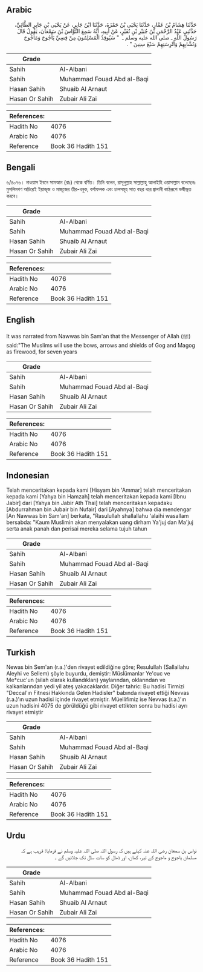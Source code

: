 ## Arabic


<div dir="rtl" lang="ar" style={{fontSize:'larger',backgroundColor:'#f8f9fa',padding:20}}>
حَدَّثَنَا هِشَامُ بْنُ عَمَّارٍ، حَدَّثَنَا يَحْيَى بْنُ حَمْزَةَ، حَدَّثَنَا ابْنُ جَابِرٍ، عَنْ يَحْيَى بْنِ جَابِرٍ الطَّائِيِّ، حَدَّثَنِي عَبْدُ الرَّحْمَنِ بْنُ جُبَيْرِ بْنِ نُفَيْرٍ، عَنْ أَبِيهِ، أَنَّهُ سَمِعَ النَّوَّاسَ بْنَ سَمْعَانَ، يَقُولُ قَالَ رَسُولُ اللَّهِ ـ صلى الله عليه وسلم ـ ‏ "‏ سَيُوقِدُ الْمُسْلِمُونَ مِنْ قِسِيِّ يَأْجُوجَ وَمَأْجُوجَ وَنُشَّابِهِمْ وَأَتْرِسَتِهِمْ سَبْعَ سِنِينَ ‏"‏ ‏.‏
</div>
<div style={{backgroundColor:'#f8f9fa',padding:20, marginBottom: 10}}><table> <thead> <tr> <th>Grade</th> <th></th> </tr> </thead> <tbody> <tr><td>Sahih</td><td>Al-Albani</td></tr><tr><td>Sahih</td><td>Muhammad Fouad Abd al-Baqi</td></tr><tr><td>Hasan Sahih</td><td>Shuaib Al Arnaut</td></tr><tr><td>Hasan Or Sahih</td><td>Zubair Ali Zai</td></tr></tbody></table><table> <thead> <tr> <th>References:</th> <th></th> </tr> </thead> <tbody><tr><td>Hadith No</td><td>4076</td></tr><tr><td>Arabic No</td><td>4076</td></tr><tr><td>Reference</td><td>Book 36 Hadith 151</td></tr></tbody></table></div>

## Bengali


<div dir="ltr" lang="bn" style={{fontSize:'larger',backgroundColor:'#f8f9fa',padding:20}}>
৬/৪০৭৬। নাওয়াস ইবনে সামআন (রাঃ) থেকে বর্ণিত। তিনি বলেন, রাসূলুল্লাহ সাল্লাল্লাহু আলাইহি ওয়াসাল্লাম বলেছেনঃ মুসলিমগণ অচিরেই ইয়াজূজ ও মাজূজের তীর-ধনুক, বর্শাফলক এবং ঢালসমূহ সাত বছর ধরে জ্বালানী কাঠরূপে ভষ্মীভূত করবে।
</div>
<div style={{backgroundColor:'#f8f9fa',padding:20, marginBottom: 10}}><table> <thead> <tr> <th>Grade</th> <th></th> </tr> </thead> <tbody> <tr><td>Sahih</td><td>Al-Albani</td></tr><tr><td>Sahih</td><td>Muhammad Fouad Abd al-Baqi</td></tr><tr><td>Hasan Sahih</td><td>Shuaib Al Arnaut</td></tr><tr><td>Hasan Or Sahih</td><td>Zubair Ali Zai</td></tr></tbody></table><table> <thead> <tr> <th>References:</th> <th></th> </tr> </thead> <tbody><tr><td>Hadith No</td><td>4076</td></tr><tr><td>Arabic No</td><td>4076</td></tr><tr><td>Reference</td><td>Book 36 Hadith 151</td></tr></tbody></table></div>

## English


<div dir="ltr" lang="en" style={{fontSize:'larger',backgroundColor:'#f8f9fa',padding:20}}>
It was narrated from Nawwas bin Sam'an that the Messenger of Allah (ﷺ) said:"The Muslims will use the bows, arrows and shields of Gog and Magog as firewood, for seven years
</div>
<div style={{backgroundColor:'#f8f9fa',padding:20, marginBottom: 10}}><table> <thead> <tr> <th>Grade</th> <th></th> </tr> </thead> <tbody> <tr><td>Sahih</td><td>Al-Albani</td></tr><tr><td>Sahih</td><td>Muhammad Fouad Abd al-Baqi</td></tr><tr><td>Hasan Sahih</td><td>Shuaib Al Arnaut</td></tr><tr><td>Hasan Or Sahih</td><td>Zubair Ali Zai</td></tr></tbody></table><table> <thead> <tr> <th>References:</th> <th></th> </tr> </thead> <tbody><tr><td>Hadith No</td><td>4076</td></tr><tr><td>Arabic No</td><td>4076</td></tr><tr><td>Reference</td><td>Book 36 Hadith 151</td></tr></tbody></table></div>

## Indonesian


<div dir="ltr" lang="id" style={{fontSize:'larger',backgroundColor:'#f8f9fa',padding:20}}>
Telah menceritakan kepada kami [Hisyam bin 'Ammar] telah menceritakan kepada kami [Yahya bin Hamzah] telah menceritakan kepada kami [Ibnu Jabir] dari [Yahya bin Jabir Ath Thai] telah menceritakan kepadaku [Abdurrahman bin Jubair bin Nufair] dari [Ayahnya] bahwa dia mendengar [An Nawwas bin Sam'an] berkata, "Rasulullah shallallahu 'alaihi wasallam bersabda: "Kaum Muslimin akan menyalakan uang dirham Ya'juj dan Ma'juj serta anak panah dan perisai mereka selama tujuh tahun
</div>
<div style={{backgroundColor:'#f8f9fa',padding:20, marginBottom: 10}}><table> <thead> <tr> <th>Grade</th> <th></th> </tr> </thead> <tbody> <tr><td>Sahih</td><td>Al-Albani</td></tr><tr><td>Sahih</td><td>Muhammad Fouad Abd al-Baqi</td></tr><tr><td>Hasan Sahih</td><td>Shuaib Al Arnaut</td></tr><tr><td>Hasan Or Sahih</td><td>Zubair Ali Zai</td></tr></tbody></table><table> <thead> <tr> <th>References:</th> <th></th> </tr> </thead> <tbody><tr><td>Hadith No</td><td>4076</td></tr><tr><td>Arabic No</td><td>4076</td></tr><tr><td>Reference</td><td>Book 36 Hadith 151</td></tr></tbody></table></div>

## Turkish


<div dir="ltr" lang="tr" style={{fontSize:'larger',backgroundColor:'#f8f9fa',padding:20}}>
Newas bin Sem'an (r.a.)'den rivayet edildiğine göre; Resulullah (Sallallahu Aleyhi ve Sellem) şöyle buyurdu, demiştir: Müslümanlar Ye'cuc ve Me*cuc'un (silah olarak kullandıkları) yaylarından, oklarından ve kalkanlarından yedi yil ateş yakacaklardır. Diğer tahric: Bu hadisi Tirmizi "Deccal'ın Fitnesi Hakkında Gelen Hadisler" babında rivayet ettiği Nevvas (r.a.)'ın uzun hadisi içinde rivayet etmiştir. Müellifimiz ise Nevvas (r.a.)'ın uzun hadisini 4075 de görüldüğü gibi rivayet ettikten sonra bu hadisi ayrı rivayet etmiştir
</div>
<div style={{backgroundColor:'#f8f9fa',padding:20, marginBottom: 10}}><table> <thead> <tr> <th>Grade</th> <th></th> </tr> </thead> <tbody> <tr><td>Sahih</td><td>Al-Albani</td></tr><tr><td>Sahih</td><td>Muhammad Fouad Abd al-Baqi</td></tr><tr><td>Hasan Sahih</td><td>Shuaib Al Arnaut</td></tr><tr><td>Hasan Or Sahih</td><td>Zubair Ali Zai</td></tr></tbody></table><table> <thead> <tr> <th>References:</th> <th></th> </tr> </thead> <tbody><tr><td>Hadith No</td><td>4076</td></tr><tr><td>Arabic No</td><td>4076</td></tr><tr><td>Reference</td><td>Book 36 Hadith 151</td></tr></tbody></table></div>

## Urdu


<div dir="rtl" lang="ur" style={{fontSize:'larger',backgroundColor:'#f8f9fa',padding:20}}>
نواس بن سمعان رضی اللہ عنہ کہتے ہیں کہ رسول اللہ صلی اللہ علیہ وسلم نے فرمایا: قریب ہے کہ مسلمان یاجوج و ماجوج کے تیر، کمان، اور ڈھال کو سات سال تک جلائیں گے ۔
</div>
<div style={{backgroundColor:'#f8f9fa',padding:20, marginBottom: 10}}><table> <thead> <tr> <th>Grade</th> <th></th> </tr> </thead> <tbody> <tr><td>Sahih</td><td>Al-Albani</td></tr><tr><td>Sahih</td><td>Muhammad Fouad Abd al-Baqi</td></tr><tr><td>Hasan Sahih</td><td>Shuaib Al Arnaut</td></tr><tr><td>Hasan Or Sahih</td><td>Zubair Ali Zai</td></tr></tbody></table><table> <thead> <tr> <th>References:</th> <th></th> </tr> </thead> <tbody><tr><td>Hadith No</td><td>4076</td></tr><tr><td>Arabic No</td><td>4076</td></tr><tr><td>Reference</td><td>Book 36 Hadith 151</td></tr></tbody></table></div>